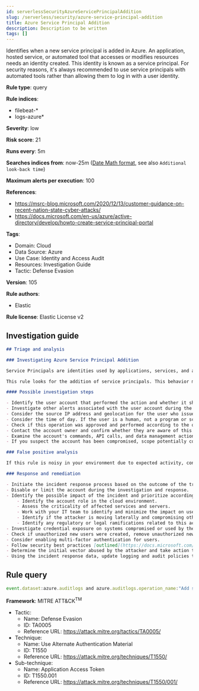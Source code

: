 ```yaml
---
id: serverlessSecurityAzureServicePrincipalAddition
slug: /serverless/security/azure-service-principal-addition
title: Azure Service Principal Addition
description: Description to be written
tags: []
---
```


<div id="azure-service-principal-addition"></div>

Identifies when a new service principal is added in Azure. An application, hosted service, or automated tool that accesses or modifies resources needs an identity created. This identity is known as a service principal. For security reasons, it's always recommended to use service principals with automated tools rather than allowing them to log in with a user identity.

**Rule type**: query

**Rule indices**: 

* filebeat-*
* logs-azure*

**Severity**: low

**Risk score**: 21

**Runs every**: 5m

**Searches indices from**: now-25m ([Date Math format](((ref))/common-options.html#date-math), see also <DocLink id="serverlessSecurityRulesUiCreate" section="set-the-rules-schedule">`Additional look-back time`</DocLink>)

**Maximum alerts per execution**: 100

**References**: 

* https://msrc-blog.microsoft.com/2020/12/13/customer-guidance-on-recent-nation-state-cyber-attacks/
* https://docs.microsoft.com/en-us/azure/active-directory/develop/howto-create-service-principal-portal

**Tags**: 

* Domain: Cloud
* Data Source: Azure
* Use Case: Identity and Access Audit
* Resources: Investigation Guide
* Tactic: Defense Evasion

**Version**: 105

**Rule authors**: 

* Elastic

**Rule license**: Elastic License v2

## Investigation guide

```markdown
## Triage and analysis

### Investigating Azure Service Principal Addition

Service Principals are identities used by applications, services, and automation tools to access specific resources. They grant specific access based on the assigned API permissions. Most organizations that work a lot with Azure AD make use of service principals. Whenever an application is registered, it automatically creates an application object and a service principal in an Azure AD tenant.

This rule looks for the addition of service principals. This behavior may enable attackers to impersonate legitimate service principals to camouflage their activities among noisy automations/apps.

#### Possible investigation steps

- Identify the user account that performed the action and whether it should perform this kind of action.
- Investigate other alerts associated with the user account during the past 48 hours.
- Consider the source IP address and geolocation for the user who issued the command. Do they look normal for the user?
- Consider the time of day. If the user is a human, not a program or script, did the activity take place during a normal time of day?
- Check if this operation was approved and performed according to the organization's change management policy.
- Contact the account owner and confirm whether they are aware of this activity.
- Examine the account's commands, API calls, and data management actions in the last 24 hours.
- If you suspect the account has been compromised, scope potentially compromised assets by tracking servers, services, and data accessed by the account in the last 24 hours.

### False positive analysis

If this rule is noisy in your environment due to expected activity, consider adding exceptions — preferably with a combination of user and device conditions.

### Response and remediation

- Initiate the incident response process based on the outcome of the triage.
- Disable or limit the account during the investigation and response.
- Identify the possible impact of the incident and prioritize accordingly; the following actions can help you gain context:
    - Identify the account role in the cloud environment.
    - Assess the criticality of affected services and servers.
    - Work with your IT team to identify and minimize the impact on users.
    - Identify if the attacker is moving laterally and compromising other accounts, servers, or services.
    - Identify any regulatory or legal ramifications related to this activity.
- Investigate credential exposure on systems compromised or used by the attacker to ensure all compromised accounts are identified. Reset passwords or delete API keys as needed to revoke the attacker's access to the environment. Work with your IT teams to minimize the impact on business operations during these actions.
- Check if unauthorized new users were created, remove unauthorized new accounts, and request password resets for other IAM users.
- Consider enabling multi-factor authentication for users.
- Follow security best practices [outlined](https://docs.microsoft.com/en-us/azure/security/fundamentals/identity-management-best-practices) by Microsoft.
- Determine the initial vector abused by the attacker and take action to prevent reinfection via the same vector.
- Using the incident response data, update logging and audit policies to improve the mean time to detect (MTTD) and the mean time to respond (MTTR).
```

## Rule query

```js
event.dataset:azure.auditlogs and azure.auditlogs.operation_name:"Add service principal" and event.outcome:(success or Success)

```

**Framework**: MITRE ATT&CK<sup>TM</sup>

* Tactic:
    * Name: Defense Evasion
    * ID: TA0005
    * Reference URL: https://attack.mitre.org/tactics/TA0005/
* Technique:
    * Name: Use Alternate Authentication Material
    * ID: T1550
    * Reference URL: https://attack.mitre.org/techniques/T1550/
* Sub-technique:
    * Name: Application Access Token
    * ID: T1550.001
    * Reference URL: https://attack.mitre.org/techniques/T1550/001/

